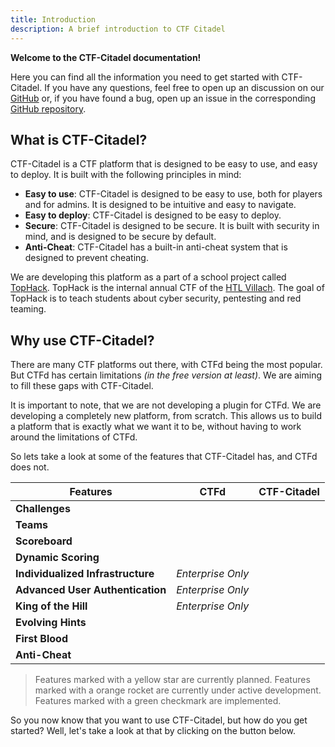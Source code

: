```yaml
---
title: Introduction
description: A brief introduction to CTF Citadel
---
```



**Welcome to the CTF-Citadel documentation!**

Here you can find all the information you need to get started with CTF-Citadel. If you have any questions, feel free to open up an discussion on our [GitHub](https://github.com/orgs/CTF-Citadel/discussions) or, if you have found a bug, open up an issue in the corresponding [GitHub repository](https://github.com/orgs/CTF-Citadel/repositories).

## What is CTF-Citadel?

CTF-Citadel is a CTF platform that is designed to be easy to use, and easy to deploy. It is built with the following principles in mind:

-   **Easy to use**: CTF-Citadel is designed to be easy to use, both for players and for admins. It is designed to be intuitive and easy to navigate.
-   **Easy to deploy**: CTF-Citadel is designed to be easy to deploy.
-   **Secure**: CTF-Citadel is designed to be secure. It is built with security in mind, and is designed to be secure by default.
-   **Anti-Cheat**: CTF-Citadel has a built-in anti-cheat system that is designed to prevent cheating.

We are developing this platform as a part of a school project called [TopHack](https://tophack.at/). TopHack is the internal annual CTF of the [HTL Villach](https://www.htl-villach.at/). The goal of TopHack is to teach students about cyber security, pentesting and red teaming.

## Why use CTF-Citadel?

There are many CTF platforms out there, with CTFd being the most popular. But CTFd has certain limitations _(in the free version at least)_. We are aiming to fill these gaps with CTF-Citadel.

It is important to note, that we are not developing a plugin for CTFd. We are developing a completely new platform, from scratch. This allows us to build a platform that is exactly what we want it to be, without having to work around the limitations of CTFd.

So lets take a look at some of the features that CTF-Citadel has, and CTFd does not.

| Features                          | CTFd                                                      | CTF-Citadel                                               |
| --------------------------------- | --------------------------------------------------------- | --------------------------------------------------------- |
| **Challenges**                    | <Icon name="approve-check" color="green" size="1.5rem" /> | <Icon name="approve-check" color="green" size="1.5rem" /> |
| **Teams**                         | <Icon name="approve-check" color="green" size="1.5rem" /> | <Icon name="approve-check" color="green" size="1.5rem" /> |
| **Scoreboard**                    | <Icon name="approve-check" color="green" size="1.5rem" /> | <Icon name="approve-check" color="green" size="1.5rem" /> |
| **Dynamic Scoring**               | <Icon name="approve-check" color="green" size="1.5rem" /> | <Icon name="rocket" color="orange" size="1.2rem" />       |
| **Individualized Infrastructure** | _Enterprise Only_                                         | <Icon name="rocket" color="orange" size="1.2rem" />       |
| **Advanced User Authentication**  | _Enterprise Only_                                         | <Icon name="approve-check" color="green" size="1.5rem" /> |
| **King of the Hill**              | _Enterprise Only_                                         | <Icon name="star" color="yellow" size="1.5rem" />         |
| **Evolving Hints**                | <Icon name="close" color="red" size="1.5rem" />           | <Icon name="star" color="yellow" size="1.5rem" />         |
| **First Blood**                   | <Icon name="close" color="red" size="1.5rem" />           | <Icon name="star" color="yellow" size="1.5rem" />         |
| **Anti-Cheat**                    | <Icon name="close" color="red" size="1.5rem" />           | <Icon name="rocket" color="orange" size="1.2rem" />       |

> <Icon name="star" color="yellow" size="1.5rem" /> Features marked with a yellow star are currently planned.
> <Icon name="rocket" color="orange" size="1.2rem" /> Features marked with a orange rocket are currently under active development.
> <Icon name="approve-check" color="green" size="1.5rem" /> Features marked with a green checkmark are implemented.

So you now know that you want to use CTF-Citadel, but how do you get started? Well, let's take a look at that by clicking on the button below.
